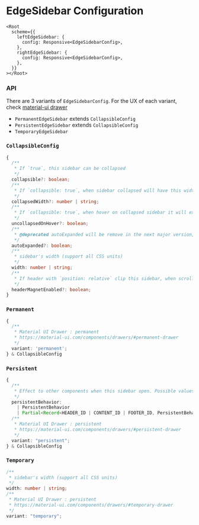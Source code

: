 
<Meta title="Layout v5 (LEGACY)/Configuration/EdgeSidebar" />

<style>{`
  .sbdocs-content {
    max-width: 720px;
  }
`}</style>

# EdgeSidebar Configuration

```tsx
<Root
  scheme={{
    leftEdgeSidebar: {
      config: Responsive<EdgeSidebarConfig>,
    },
    rightEdgeSidebar: {
      config: Responsive<EdgeSidebarConfig>,
    },
  }}
></Root>
```

### API

There are 3 variants of `EdgeSidebarConfig`. For the UX of each variant, check [material-ui drawer](https://material-ui.com/components/drawers/#drawer)

- `PermanentEdgeSidebar` extends `CollapsibleConfig`
- `PersistentEdgeSidebar` extends `CollapsibleConfig`
- `TemporaryEdgeSidebar`

### `CollapsibleConfig`

```ts
{
  /**
   * If `true`, this sidebar can be collapsed
   */
  collapsible?: boolean;
  /**
   * If `collapsible: true`, when sidebar collapsed will have this width (support all CSS units)
   */
  collapsedWidth?: number | string;
  /**
   * If `collapsible: true`, when hover on collapsed sidebar it will expand to specified `width` without affecting other components.
   */
  uncollapsedOnHover?: boolean;
  /**
   * @deprecated autoExpanded will be remove in the next major version, use 'uncollapsedOnHover' instead
   */
  autoExpanded?: boolean;
  /**
   * sidebar's width (support all CSS units)
   */
  width: number | string;
  /**
   * If header with `position: relative` clip this sidebar, when scroll the page will cause this sidebar to stick with header
   */
  headerMagnetEnabled?: boolean;
}
```

### `Permanent`

```ts
{
  /**
   * Material UI Drawer : permanent
   * https://material-ui.com/components/drawers/#permanent-drawer
   */
  variant: 'permanent';
} & CollapsibleConfig
```

### `Persistent`

```ts
{
  /**
   * Effect to other components when this sidebar open. Possible values are 'fit' | 'flexible' | 'none'
   */
  persistentBehavior:
    | PersistentBehavior
    | Partial<Record<HEADER_ID | CONTENT_ID | FOOTER_ID, PersistentBehavior>>;
  /**
   * Material UI Drawer : persistent
   * https://material-ui.com/components/drawers/#persistent-drawer
   */
  variant: "persistent";
} & CollapsibleConfig
```

### `Temporary`

```ts
/**
 * sidebar's width (support all CSS units)
 */
width: number | string;
/**
 * Material UI Drawer : persistent
 * https://material-ui.com/components/drawers/#temporary-drawer
 */
variant: "temporary";
```
